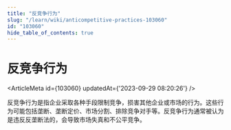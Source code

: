 ```yaml
---
title: "反竞争行为"
slug: "/learn/wiki/anticompetitive-practices-103060"
id: "103060"
hide_table_of_contents: true
---
```



# 反竞争行为

<ArticleMeta id={103060} updatedAt={'2023-09-29 08:20:26'} />
<div className='border-solid border-b border-t-0 my-4 border-[var(--ifm-color-gray-300)]' />

反竞争行为是指企业采取各种手段限制竞争，损害其他企业或市场的行为。这些行为可能包括垄断、垄断定价、市场分割、排除竞争对手等。反竞争行为通常被认为是违反反垄断法的，会导致市场失真和不公平竞争。
